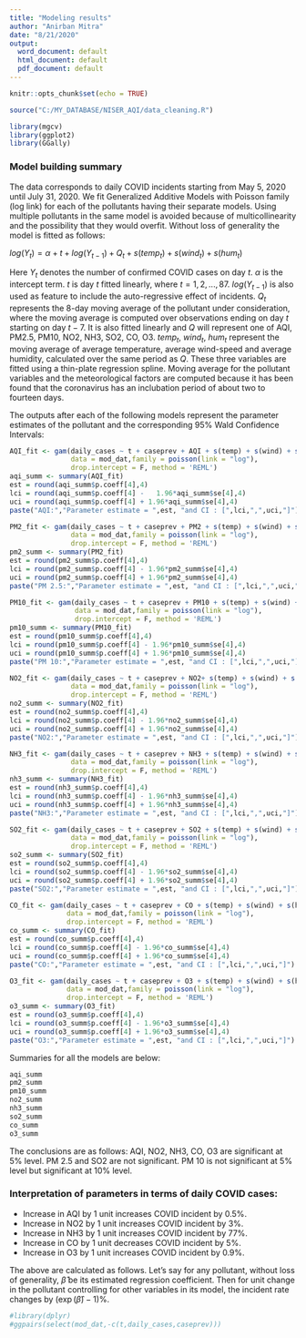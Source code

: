 ```yaml
---
title: "Modeling results"
author: "Anirban Mitra"
date: "8/21/2020"
output:
  word_document: default
  html_document: default
  pdf_document: default
---
```


```r
knitr::opts_chunk$set(echo = TRUE)
```
```r
source("C:/MY_DATABASE/NISER_AQI/data_cleaning.R")

library(mgcv)
library(ggplot2)
library(GGally)

```
### Model building summary
The data corresponds to daily COVID incidents starting from May 5, 2020 until July 31, 2020. We fit Generalized Additive Models with Poisson family (log link) for each of the pollutants having their separate models. Using multiple pollutants in the same model is avoided because of multicollinearity and the possibility that they would overfit. Without loss of generality the model is fitted as follows:

$log(Y_{t}) = \alpha + t + log(Y_{t-1}) + Q_{t} + s(temp_{t}) + s(wind_{t}) + s(hum_{t})$

Here $Y_{t}$ denotes the number of confirmed COVID cases on day $t$. $\alpha$ is the intercept term. $t$ is day $t$ fitted linearly, where $t = 1,2,...,87$. $log(Y_{t-1})$ is also used as feature to include the auto-regressive effect of incidents. $Q_{t}$ represents the $8$-day moving average of the pollutant under consideration, where the moving average is computed over observations ending on day $t$ starting on day $t-7$. It is also fitted linearly and $Q$ will represent one of AQI, PM2.5, PM10, NO2, NH3, SO2, CO, O3. $temp_{t}$, $wind_{t}$, $hum_{t}$ represent the moving average of average temperature, average wind-speed and average humidity, calculated over the same period as $Q$. These three variables are fitted using a thin-plate regression spline. Moving average for the pollutant variables and the meteorological factors are computed because it has been found that the coronavirus has an inclubation period of about two to fourteen days.

The outputs after each of the following models represent the parameter estimates of the pollutant and the corresponding $95\%$ Wald Confidence Intervals:
```r
AQI_fit <- gam(daily_cases ~ t + caseprev + AQI + s(temp) + s(wind) + s(hum),
               data = mod_dat,family = poisson(link = "log"),
               drop.intercept = F, method = 'REML')
aqi_summ <- summary(AQI_fit)
est = round(aqi_summ$p.coeff[4],4)
lci = round(aqi_summ$p.coeff[4] -   1.96*aqi_summ$se[4],4)
uci = round(aqi_summ$p.coeff[4] + 1.96*aqi_summ$se[4],4)
paste("AQI:","Parameter estimate = ",est, "and CI : [",lci,",",uci,"]")
```
```r
PM2_fit <- gam(daily_cases ~ t + caseprev + PM2 + s(temp) + s(wind) + s(hum),
               data = mod_dat,family = poisson(link = "log"),
               drop.intercept = F, method = 'REML')
pm2_summ <- summary(PM2_fit)
est = round(pm2_summ$p.coeff[4],4)
lci = round(pm2_summ$p.coeff[4] - 1.96*pm2_summ$se[4],4)
uci = round(pm2_summ$p.coeff[4] + 1.96*pm2_summ$se[4],4)
paste("PM 2.5:","Parameter estimate = ",est, "and CI : [",lci,",",uci,"]")
```
```r
PM10_fit <- gam(daily_cases ~ t + caseprev + PM10 + s(temp) + s(wind) + s(hum),
                data = mod_dat,family = poisson(link = "log"),
                drop.intercept = F, method = 'REML')
pm10_summ <- summary(PM10_fit)
est = round(pm10_summ$p.coeff[4],4)
lci = round(pm10_summ$p.coeff[4] - 1.96*pm10_summ$se[4],4)
uci = round(pm10_summ$p.coeff[4] + 1.96*pm10_summ$se[4],4)
paste("PM 10:","Parameter estimate = ",est, "and CI : [",lci,",",uci,"]")

```
```r
NO2_fit <- gam(daily_cases ~ t + caseprev + NO2+ s(temp) + s(wind) + s(hum),
               data = mod_dat,family = poisson(link = "log"),
               drop.intercept = F, method = 'REML')
no2_summ <- summary(NO2_fit)
est = round(no2_summ$p.coeff[4],4)
lci = round(no2_summ$p.coeff[4] - 1.96*no2_summ$se[4],4)
uci = round(no2_summ$p.coeff[4] + 1.96*no2_summ$se[4],4)
paste("NO2:","Parameter estimate = ",est, "and CI : [",lci,",",uci,"]")
```
```r
NH3_fit <- gam(daily_cases ~ t + caseprev + NH3 + s(temp) + s(wind) + s(hum),
               data = mod_dat,family = poisson(link = "log"),
               drop.intercept = F, method = 'REML')
nh3_summ <- summary(NH3_fit)
est = round(nh3_summ$p.coeff[4],4)
lci = round(nh3_summ$p.coeff[4] - 1.96*nh3_summ$se[4],4)
uci = round(nh3_summ$p.coeff[4] + 1.96*nh3_summ$se[4],4)
paste("NH3:","Parameter estimate = ",est, "and CI : [",lci,",",uci,"]")
```
```r
SO2_fit <- gam(daily_cases ~ t + caseprev + SO2 + s(temp) + s(wind) + s(hum),
               data = mod_dat,family = poisson(link = "log"),
               drop.intercept = F, method = 'REML')
so2_summ <- summary(SO2_fit)
est = round(so2_summ$p.coeff[4],4)
lci = round(so2_summ$p.coeff[4] - 1.96*so2_summ$se[4],4)
uci = round(so2_summ$p.coeff[4] + 1.96*so2_summ$se[4],4)
paste("SO2:","Parameter estimate = ",est, "and CI : [",lci,",",uci,"]")
```
```r
CO_fit <- gam(daily_cases ~ t + caseprev + CO + s(temp) + s(wind) + s(hum),
              data = mod_dat,family = poisson(link = "log"),
              drop.intercept = F, method = 'REML')
co_summ <- summary(CO_fit)
est = round(co_summ$p.coeff[4],4)
lci = round(co_summ$p.coeff[4] - 1.96*co_summ$se[4],4)
uci = round(co_summ$p.coeff[4] + 1.96*co_summ$se[4],4)
paste("CO:","Parameter estimate = ",est, "and CI : [",lci,",",uci,"]")
```
```r
O3_fit <- gam(daily_cases ~ t + caseprev + O3 + s(temp) + s(wind) + s(hum),
              data = mod_dat,family = poisson(link = "log"),
              drop.intercept = F, method = 'REML')
o3_summ <- summary(O3_fit)
est = round(o3_summ$p.coeff[4],4)
lci = round(o3_summ$p.coeff[4] - 1.96*o3_summ$se[4],4)
uci = round(o3_summ$p.coeff[4] + 1.96*o3_summ$se[4],4)
paste("O3:","Parameter estimate = ",est, "and CI : [",lci,",",uci,"]")
```
Summaries for all the models are below:

```r
aqi_summ
pm2_summ
pm10_summ
no2_summ
nh3_summ
so2_summ
co_summ
o3_summ

```


The conclusions are as follows: AQI, NO2, NH3, CO, O3 are significant at $5\%$ level. PM 2.5 and SO2 are not significant. PM 10 is not significant at $5\%$ level but significant at $10\%$ level.

### Interpretation of parameters in terms of daily COVID cases:

* Increase in AQI by $1$ unit increases COVID incident by $0.5\%$.
* Increase in NO2 by $1$ unit increases COVID incident by $3\%$.
* Increase in NH3 by $1$ unit increases COVID incident by $77\%$.
* Increase in CO by $1$ unit decreases COVID incident by $5\%$.
* Increase in O3 by $1$ unit increases COVID incident by $0.9\%$.

The above are calculated as follows. Let's say for any pollutant, without loss of generality, $\hat{\beta}$ be its estimated regression coefficient. Then for unit change in the pollutant controlling for other variables in its model, the incident rate changes by $(\exp(\hat{\beta})-1) \%$.
```r
#library(dplyr)
#ggpairs(select(mod_dat,-c(t,daily_cases,caseprev)))
```

